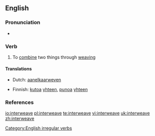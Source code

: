 ==English==

===Pronunciation===
*{{IPA|/'ɪntərwiːv/}}

===Verb===
{{en-verb|interweaves|interweaving|interwove|interwoven}}

# To [[combine]] two things through [[weaving]]

====Translations====
{{trans-top|to combine two things through weaving}}
*Dutch: [[aanelkaarweven]]
{{trans-mid}}
*Finnish: [[kutoa]] [[yhteen]], [[punoa]] [[yhteen]]
{{trans-bottom}}

===References===
{{R:Century 1911}}
{{R:Webster 1913}}

[[Category:English irregular verbs]]

[[io:interweave]]
[[pl:interweave]]
[[te:interweave]]
[[vi:interweave]]
[[uk:interweave]]
[[zh:interweave]]